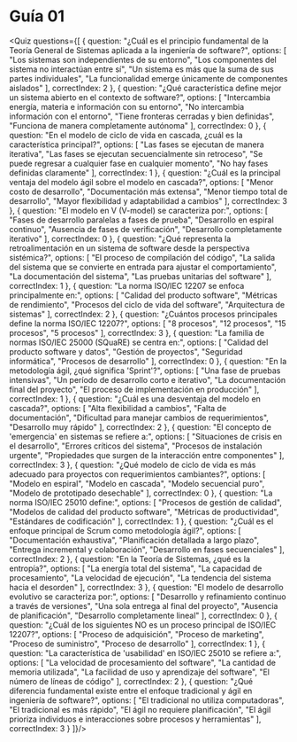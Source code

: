 # Guía 01

<Quiz questions={[
	{
		question: "¿Cuál es el principio fundamental de la Teoría General de Sistemas aplicada a la ingeniería de software?",
		options: [
			"Los sistemas son independientes de su entorno",
			"Los componentes del sistema no interactúan entre sí",
			"Un sistema es más que la suma de sus partes individuales",
			"La funcionalidad emerge únicamente de componentes aislados"
		],
		correctIndex: 2
	},
	{
		question: "¿Qué característica define mejor un sistema abierto en el contexto de software?",
		options: [
			"Intercambia energía, materia e información con su entorno",
			"No intercambia información con el entorno",
			"Tiene fronteras cerradas y bien definidas",
			"Funciona de manera completamente autónoma"
		],
		correctIndex: 0
	},
	{
		question: "En el modelo de ciclo de vida en cascada, ¿cuál es la característica principal?",
		options: [
			"Las fases se ejecutan de manera iterativa",
			"Las fases se ejecutan secuencialmente sin retroceso",
			"Se puede regresar a cualquier fase en cualquier momento",
			"No hay fases definidas claramente"
		],
		correctIndex: 1
	},
	{
		question: "¿Cuál es la principal ventaja del modelo ágil sobre el modelo en cascada?",
		options: [
			"Menor costo de desarrollo",
			"Documentación más extensa",
			"Menor tiempo total de desarrollo",
			"Mayor flexibilidad y adaptabilidad a cambios"
		],
		correctIndex: 3
	},
	{
		question: "El modelo en V (V-model) se caracteriza por:",
		options: [
			"Fases de desarrollo paralelas a fases de prueba",
			"Desarrollo en espiral continuo",
			"Ausencia de fases de verificación",
			"Desarrollo completamente iterativo"
		],
		correctIndex: 0
	},
	{
		question: "¿Qué representa la retroalimentación en un sistema de software desde la perspectiva sistémica?",
		options: [
			"El proceso de compilación del código",
			"La salida del sistema que se convierte en entrada para ajustar el comportamiento",
			"La documentación del sistema",
			"Las pruebas unitarias del software"
		],
		correctIndex: 1
	},
	{
		question: "La norma ISO/IEC 12207 se enfoca principalmente en:",
		options: [
			"Calidad del producto software",
			"Métricas de rendimiento",
			"Procesos del ciclo de vida del software",
			"Arquitectura de sistemas"
		],
		correctIndex: 2
	},
	{
		question: "¿Cuántos procesos principales define la norma ISO/IEC 12207?",
		options: [
			"8 procesos",
			"12 procesos",
			"15 procesos",
			"5 procesos"
		],
		correctIndex: 3
	},
	{
		question: "La familia de normas ISO/IEC 25000 (SQuaRE) se centra en:",
		options: [
			"Calidad del producto software y datos",
			"Gestión de proyectos",
			"Seguridad informática",
			"Procesos de desarrollo"
		],
		correctIndex: 0
	},
	{
		question: "En la metodología ágil, ¿qué significa 'Sprint'?",
		options: [
			"Una fase de pruebas intensivas",
			"Un período de desarrollo corto e iterativo",
			"La documentación final del proyecto",
			"El proceso de implementación en producción"
		],
		correctIndex: 1
	},
	{
		question: "¿Cuál es una desventaja del modelo en cascada?",
		options: [
			"Alta flexibilidad a cambios",
			"Falta de documentación",
			"Dificultad para manejar cambios de requerimientos",
			"Desarrollo muy rápido"
		],
		correctIndex: 2
	},
	{
		question: "El concepto de 'emergencia' en sistemas se refiere a:",
		options: [
			"Situaciones de crisis en el desarrollo",
			"Errores críticos del sistema",
			"Procesos de instalación urgente",
			"Propiedades que surgen de la interacción entre componentes"
		],
		correctIndex: 3
	},
	{
		question: "¿Qué modelo de ciclo de vida es más adecuado para proyectos con requerimientos cambiantes?",
		options: [
			"Modelo en espiral",
			"Modelo en cascada",
			"Modelo secuencial puro",
			"Modelo de prototipado desechable"
		],
		correctIndex: 0
	},
	{
		question: "La norma ISO/IEC 25010 define:",
		options: [
			"Procesos de gestión de calidad",
			"Modelos de calidad del producto software",
			"Métricas de productividad",
			"Estándares de codificación"
		],
		correctIndex: 1
	},
	{
		question: "¿Cuál es el enfoque principal de Scrum como metodología ágil?",
		options: [
			"Documentación exhaustiva",
			"Planificación detallada a largo plazo",
			"Entrega incremental y colaboración",
			"Desarrollo en fases secuenciales"
		],
		correctIndex: 2
	},
	{
		question: "En la Teoría de Sistemas, ¿qué es la entropía?",
		options: [
			"La energía total del sistema",
			"La capacidad de procesamiento",
			"La velocidad de ejecución",
			"La tendencia del sistema hacia el desorden"
		],
		correctIndex: 3
	},
	{
		question: "El modelo de desarrollo evolutivo se caracteriza por:",
		options: [
			"Desarrollo y refinamiento continuo a través de versiones",
			"Una sola entrega al final del proyecto",
			"Ausencia de planificación",
			"Desarrollo completamente lineal"
		],
		correctIndex: 0
	},
	{
		question: "¿Cuál de los siguientes NO es un proceso principal de ISO/IEC 12207?",
		options: [
			"Proceso de adquisición",
			"Proceso de marketing",
			"Proceso de suministro",
			"Proceso de desarrollo"
		],
		correctIndex: 1
	},
	{
		question: "La característica de 'usabilidad' en ISO/IEC 25010 se refiere a:",
		options: [
			"La velocidad de procesamiento del software",
			"La cantidad de memoria utilizada",
			"La facilidad de uso y aprendizaje del software",
			"El número de líneas de código"
		],
		correctIndex: 2
	},
	{
		question: "¿Qué diferencia fundamental existe entre el enfoque tradicional y ágil en ingeniería de software?",
		options: [
			"El tradicional no utiliza computadoras",
			"El tradicional es más rápido",
			"El ágil no requiere planificación",
			"El ágil prioriza individuos e interacciones sobre procesos y herramientas"
		],
		correctIndex: 3
	}
]}/>